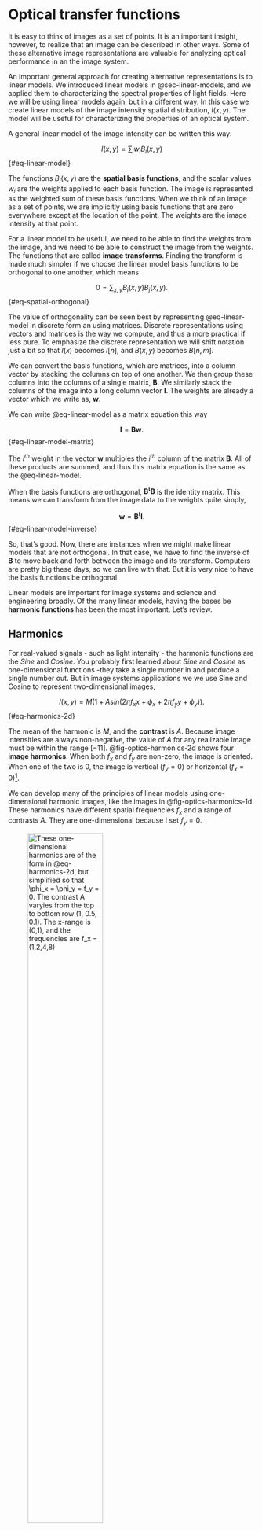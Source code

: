 # Optical transfer functions {#sec-optical-transfer}
It is easy to think of images as a set of points. It is an important insight, however, to realize that an image can be described in other ways. Some of these alternative image representations are valuable for analyzing optical performance in an the image system.

An important general approach for creating alternative representations is to linear models. We introduced linear models in @sec-linear-models, and we applied them to characterizing the spectral properties of light fields. Here we will be using linear models again, but in a different way.  In this case we create linear models of the image intensity spatial distribution, $I(x,y)$. The model will be useful for characterizing the properties of an optical system. 

A general linear model of the image intensity can be written this way:

$$
I(x,y) = \sum_{i} w_{i} B_{i}(x,y)
$${#eq-linear-model}

The functions $B_{i}(x,y)$ are the **spatial basis functions**, and the scalar values $w_{i}$ are the weights applied to each basis function. The image is represented as the weighted sum of these basis functions. When we think of an image as a set of points, we are implicitly using basis functions that are zero everywhere except at the location of the point.  The weights are the image intensity at that point.

For a linear model to be useful, we need to be able to find the weights from the image, and we need to be able to construct the image from the weights.  The functions that  are called **image transforms**.  Finding the transform is made much simpler if we choose the linear model basis functions to be orthogonal to one another, which means

$$
0 = \sum_{x,y} B_i (x,y) B_j (x,y).
$$ {#eq-spatial-orthogonal}

The value of orthogonality can be seen best by representing @eq-linear-model in discrete form an using matrices. Discrete representations using vectors and matrices is the way we compute, and thus a more practical if less pure.  To emphasize the discrete representation we will shift notation just a bit so that $I(x)$ becomes $I[n]$, and $B(x,y)$ becomes $B[n,m]$. 

We can convert the basis functions, which are matrices, into a column vector by stacking the columns on top of one another. We then group these columns into the columns of a single matrix, $\mathbf{B}$. We similarly stack the columns of the image into a long column vector $\mathbf{I}$.  The weights are already a vector which we write as, $\mathbf{w}$. 

We can write @eq-linear-model as a matrix equation this way

$$
\mathbf{I} = \mathbf{B w} .
$$ {#eq-linear-model-matrix}

The $i^{th}$ weight in the vector $\mathbf{w}$ multiples the $i^{th}$ column of the matrix $\mathbf{B}$.  All of these products are summed, and thus this matrix equation is the same as the @eq-linear-model.

When the basis functions are orthogonal, $\mathbf{B^t B}$ is the identity matrix.  This means we can transform from the image data to the weights quite simply,

$$
\mathbf{w} = \mathbf{B^t I} .
$$ {#eq-linear-model-inverse}

So, that's good.  Now, there are instances when we might make linear models that are not orthogonal.  In that case, we have to find the inverse of $\mathbf{B}$ to move back and forth between the image and its transform. Computers are pretty big these days, so we can live with that.  But it is very nice to have the basis functions be orthogonal.

Linear models are important for image systems and science and engineering broadly. Of the many linear models, having the bases be **harmonic functions** has been the most important. Let's review.

## Harmonics {#sec-optics-harmonics}
For real-valued signals - such as light intensity - the harmonic functions are the *Sine* and *Cosine*. You probably first learned about *Sine* and *Cosine* as one-dimensional functions -they take a single number in and produce a single number out. But in image systems applications we we use Sine and Cosine to represent two-dimensional images,

$$
I(x,y) = M(1 + A sin(2\pi f_x x + \phi_x + 2 \pi f_y y + \phi_y)) .
$${#eq-harmonics-2d}

The mean of the harmonic is $M$, and the **contrast** is $A$. Because image intensities are always non-negative, the value of $A$ for any realizable image must be within the range $[-1 1]$. @fig-optics-harmonics-2d shows four **image harmonics**. When both $f_x$ and $f_y$ are non-zero, the image is oriented.  When one of the two is $0$, the image is vertical ($f_y = 0$) or horizontal ($f_x = 0$)[^spatial-frequency].

[^spatial-frequency]:  

![Examples of harmonic images.](images/optics/optics-harmonics.png){#fig-optics-harmonics-2d width="60%"}

We can develop many of the principles of linear models using one-dimensional harmonic images, like the images in @fig-optics-harmonics-1d. These harmonics have different spatial frequencies $f_x$ and a range of contrasts $A$. They are one-dimensional because I set $f_y = 0$.

![These one-dimensional harmonics are of the form in @eq-harmonics-2d, but simplified so that $\phi_x = \phi_y = f_y = 0$. The contrast $A$ varyies from the top to bottom row $(1, 0.5, 0.1)$.  The x-range is $(0,1)$, and the frequencies are $f_x = (1,2,4,8)$](images/optics/optics-harmonics-1d.png){#fig-optics-harmonics-1d width="60%"}

### Line reconstruction
Around 1805, **Jean Baptiste Joseph Fourier** reported that most of the functions we encounter in daily life can be expressed as the weighted sum of harmonics. This surprised, or perhaps annoyed, the mathematicians of the French academy (see the historical note below). The reason it is surprising is that the individual harmonics each span the image width. How can the sum of such functions add up to a thin line?  

We can get some insight into how this happens from @fig-optics-reconstruction. The figure shows images that are created as we add together certain harmonics over larger and larger frequency ranges: the image becomes increasingly compact. The positive and negative parts of the harmonics start to cancel one another, leaving only the value at cos(0), which is positive and ends up forming the line. If we add up enough harmonics, of just the right type, the image becomes precisely a single line! 

![Summing harmonics to become line. The panels show the sum of the first 4, 16, 64, 72, and finally all 128 harmonics. To match a single line in the middle (col=65) of this 129 column image, the weights of each harmonic are all $w_f = 1$. Because the image is even symmetric, we need to sum only the $cos()$ terms. The red traces superimposed on the images are the intensity. The central region becomes thinner and the ripples on the side are eliminated by the 64th harmonic.  They return as we keep going to f = 72, but are eliminated again at f=128.  Ask your linear systems instructor about this; s/he will like you for it.](images/optics/optics-reconstruction.png){#fig-optics-reconstruction width="100%"}

::: {.callout-note collapse="true" title="Line reconstruction: the movie"}
A movie showing how the sum converges as we add in the harmonics, one by one. At first, the harmonics are spread across the image.  As we add in more harmonics, the different frequency harmonics cancel one another at the locations apart from the central position at $0$ where they are all positive ($\cos(0)$). 

Adding in the first $0-64$ produces the line. The next $65-128$ brings back a little ringing, which goes away when the sum is complete.  This is a very special case of an even symmetric function.  We can do the calculation with just cosines.

![A line reconstructed by adding many harmonics at different frequencies. ](images/optics/lineReconstruct.mp4){#fig-optics-reconstruction-movie width="60%" fig-align="center"}

:::

## Fourier Series
The concept of representing functions as sums of harmonics is known as the **Fourier series**. For images or signals, the Fourier series can be written in several equivalent forms. Here are three common representations. In these formula, rather than using $I(x)$, which implies $x$ is a continuous variable, we use $I[n]$ to signify that we are sampling at discrete points.  For that reason, these are properly called **Discrete Fourier series**

**1. Sine and Cosine Form**

$$
I[n] = \frac{a_0}{2} + \sum_{f=0}^{N-1}  s_f \sin(2 \pi f n ) + c_f \cos(2 \pi f n)
$$ {#eq-fourier-series}

- $\frac{a_0}{2}$ is the mean value of the signal $I(x)$.
- For each frequency $f$, $s_f$ and $c_f$ are the sine and cosine coefficients, describing how much of each harmonic is present.

**2. Amplitude and Phase Form**

Alternatively, the series can be written using only sine functions, with a frequency-dependent amplitude and phase:

$$
I[n] = \frac{a_0}{2} + \sum_{f=0}^{N-1}  a_f \sin(2 \pi f n + \phi_f)
$$ {#eq-fourier-series-phase}

- $a_f$ is the amplitude for frequency $f$.
- $\phi_f$ is the phase shift for frequency $f$.

The amplitude and phase are related to the sine and cosine coefficients by:

$$
\begin{align}
a_f & = \sqrt{{s_f}^2 + {c_f}^2} \\
\phi_f & = \arctan\left(\frac{c_f}{s_f}\right)
\end{align}
$$

**3. Complex Exponential Form**

In mathematics and engineering, the Fourier series is often expressed using complex exponentials:
$$
I[n] = \sum_{f=0}^{N-1} c_f \, e^{i 2 \pi f n / N}
$$

- $f$ is an integer, and the sum runs over all positive and negative frequencies.
- The coefficients $c_f$ are generally complex numbers.

The complex coefficients are computed using the **Fourier transform**:

$$
c_f = \frac{1}{N} \sum_{n=0}^{N-1} I[n] \, e^{-i 2 \pi f n / N}
$$

If $I[n]$ is real-valued, the coefficients satisfy $c_{-f} = \overline{c_f}$, where $\overline{c_f}$ is the complex conjugate of $c_f$.

The relationship between the complex exponential representation is connected to the others using Euler's formula:

$$
I[n] \exp(i 2\pi f n) = I[n] \left[ \cos(2\pi f n) + i \sin(2\pi f n) \right] 
$$

This follows from Euler’s formula:

$$
e^{j\theta} = \cos(\theta) + j\sin(\theta) 
$$ {#eq-Eulers-formula}

Each of these forms is mathematically equivalent, and the choice of representation depends on the application and context.

### Fourier series coefficients

For the **Discrete Fourier Series**, where the function is $I[n]$ sampled at $N$ points, the coefficients are computed as:

- Constant (mean) term:

  $$
  a_0 = \frac{2}{N} \sum_{n=0}^{N-1} I[n]
  $$

- Cosine (even) coefficients:

  $$
  a_f = \frac{2}{N} \sum_{n=0}^{N-1} I[n] \cos\left(\frac{2\pi f n}{N}\right)
  $$

- Sine (odd) coefficients:

  $$
  b_f = \frac{2}{N} \sum_{n=0}^{N-1} I[n] \sin\left(\frac{2\pi f n}{N}\right)
  $$

The mean value of $I[n]$ is $\frac{a_0}{2}$, which is why it appears divided by 2 in the Discrete Fourier Series.

::: {.callout-note title="About Jean Baptiste Joseph Fourier" collapse="true"}
Here is a link to a nice website with a  <a href="https://mathshistory.st-andrews.ac.uk/Biographies/Fourier/" target="_blank">biography of Fourier and many others</a> . The material below is extracted from that site and wikipedia.

## About Fourer
- Son of a tailor
- Orphaned at 9
- Educated by Benedictines
- Promoted the French Revolution
- Accompanied Bonaparte as scientific adviser to Egypt
- Appointed Governor near Grenoble
- A statue of Fourier, in Grenoble, was melted down for armaments!

![Jean Baptiste Joseph Fourier](images/optics/optics-fourier.png){#fig-optics-fourier width="40%"}

## Publishing
While serving as Governor in Grenoble, Fourier made his major mathematical contributions to the theory of heat. He began this work around 1804, and by 1807 had completed his influential memoir, "On the Propagation of Heat in Solid Bodies." Fourier presented this memoir to the Paris Institute on December 21, 1807, where a committee of prominent mathematicians—Lagrange, Laplace, Monge, and Lacroix—was assigned to review it. Although the memoir is now highly regarded, it was controversial at the time.

The committee had two main concerns. First, Lagrange and Laplace objected to Fourier's use of trigonometric series to expand functions—what we now call Fourier series. Despite further explanations from Fourier, they remained unconvinced. As noted by J. Herivel in his biography of Fourier:

> All these are written with such exemplary clarity—from a logical as opposed to calligraphic point of view—that their inability to persuade Laplace and Lagrange ... provides a good index of the originality of Fourier's views.

Second, Biot criticized Fourier's derivation of the equations for heat transfer, noting that Fourier did not reference Biot's 1804 paper on the topic. However, Biot's paper was later shown to be incorrect. Laplace and Poisson also raised similar objections.

In 1811, the Institute announced a prize competition on the propagation of heat in solid bodies. Fourier submitted his 1807 memoir along with additional work on the cooling of infinite solids and on terrestrial and radiant heat. Only one other entry was received. The prize committee—Lagrange, Laplace, Malus, Haüy, and Legendre—awarded Fourier the prize.

However, their report was mixed, stating: “... the manner in which the author arrives at these equations is not exempt of difficulties and that his analysis to integrate them still leaves something to be desired on the score of generality and even rigour.” As a result, there was no immediate move in Paris to publish Fourier's work.
:::

## Eigenfunctions - almost
This section explains a couple of reasons why harmonics are a really important set of basis functions. Some have to do with physics and reality.  Some have to do with mathematics.

Harmonics (like sine and cosine waves) are almost the “natural” patterns for linear systems—they’re close to being eigenfunctions. For imaging, they’re not quite perfect eigenfunctions because of phase shifts, but if you think of them as 2D vectors, they’re pretty close.

## Optical Transfer Function

## Modulation Transfer

## Contrast sensitivity


